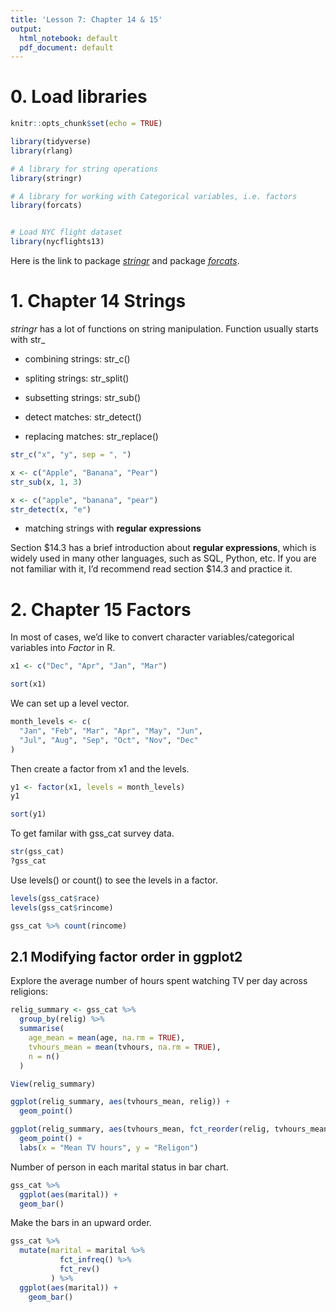 ```yaml
---
title: 'Lesson 7: Chapter 14 & 15'
output:
  html_notebook: default
  pdf_document: default
---
```


# 0. Load libraries

```r
knitr::opts_chunk$set(echo = TRUE)

library(tidyverse)
library(rlang)

# A library for string operations
library(stringr)

# A library for working with Categorical variables, i.e. factors
library(forcats)


# Load NYC flight dataset 
library(nycflights13)
```

Here is the link to package [*stringr*](https://stringr.tidyverse.org/) and package [*forcats*]( https://forcats.tidyverse.org/). 

# 1. Chapter 14 Strings

*stringr* has a lot of functions on string manipulation. Function usually starts with str_

- combining strings: str_c()

- spliting strings: str_split()

- subsetting strings: str_sub()

- detect matches: str_detect()

- replacing matches: str_replace()


```r
str_c("x", "y", sep = ", ")
```

```r
x <- c("Apple", "Banana", "Pear")
str_sub(x, 1, 3)
```

```r
x <- c("apple", "banana", "pear")
str_detect(x, "e")
```

- matching strings with **regular expressions**

Section \$14.3 has a brief introduction about **regular expressions**, which is widely used in many other languages, such as SQL, Python, etc. If you are not familiar with it, I'd recommend read section \$14.3 and practice it.


# 2. Chapter 15 Factors

In most of cases, we'd like to convert character variables/categorical variables into *Factor* in R.

```r
x1 <- c("Dec", "Apr", "Jan", "Mar")

sort(x1)
```

We can set up a level vector.

```r
month_levels <- c(
  "Jan", "Feb", "Mar", "Apr", "May", "Jun", 
  "Jul", "Aug", "Sep", "Oct", "Nov", "Dec"
)
```

Then create a factor from x1 and the levels.
```r
y1 <- factor(x1, levels = month_levels)
y1

sort(y1)

```

To get familar with gss_cat survey data.
```r
str(gss_cat)
?gss_cat
```

Use levels() or count() to see the levels in a factor.
```r
levels(gss_cat$race)
levels(gss_cat$rincome)

gss_cat %>% count(rincome)
```

## 2.1 Modifying factor order in ggplot2

Explore the average number of hours spent watching TV per day across religions:
```r
relig_summary <- gss_cat %>%
  group_by(relig) %>%
  summarise(
    age_mean = mean(age, na.rm = TRUE),
    tvhours_mean = mean(tvhours, na.rm = TRUE),
    n = n()
  )

View(relig_summary)

ggplot(relig_summary, aes(tvhours_mean, relig)) + 
  geom_point()
```

```r
ggplot(relig_summary, aes(tvhours_mean, fct_reorder(relig, tvhours_mean))) +
  geom_point() +
  labs(x = "Mean TV hours", y = "Religon")
```

Number of person in each marital status in bar chart. 

```r
gss_cat %>%
  ggplot(aes(marital)) +
  geom_bar()
```

Make the bars in an upward order.
```r
gss_cat %>%
  mutate(marital = marital %>% 
           fct_infreq() %>% 
           fct_rev()
         ) %>%
  ggplot(aes(marital)) +
    geom_bar()
```































